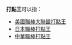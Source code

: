 '''打點王'''可以指：
* [[美國職棒大聯盟打點王|美國職棒大聯盟打點王]]
* [[日本職棒打點王|日本職棒打點王]]
* [[中華職棒打點王|中華職棒打點王]]
{{disambig|Cat=三字消歧义}}